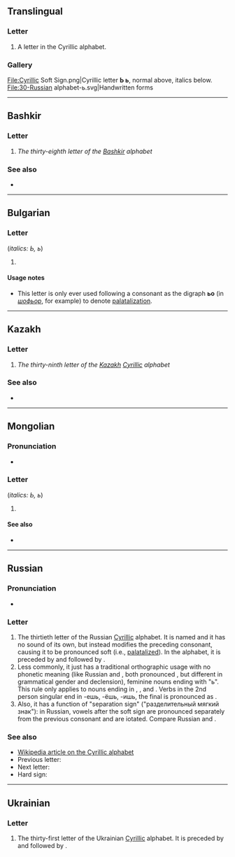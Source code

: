 {{also|ъ|ѣ|Ь}}
{{character info}}
==Translingual==

===Letter===
{{mul-letter}}

# A letter in the Cyrillic alphabet.

===Gallery===
<gallery caption="Letter styles">
File:Cyrillic Soft Sign.png|Cyrillic letter '''Ь ь''', normal above, italics below.
File:30-Russian alphabet-ь.svg|Handwritten forms
</gallery>

----

==Bashkir==

===Letter===
{{head|ba|letter|upper case|Ь}}

# ''The thirty-eighth letter of the [[Bashkir]] alphabet''

===See also===
* {{list:Cyrillic script letters/ba}}

----

==Bulgarian==

===Letter===
{{head|bg|letter|lower case||upper case|Ь}} (''italics: Ь, ь'')

# {{Cyrl-def|bg|letter|28|ер ма́лък}}

====Usage notes====
* This letter is only ever used following a consonant as the digraph '''ьо''' (in ''[[шофьор]]'', for example) to denote [[palatalization]].

----

==Kazakh==

===Letter===
{{head|kk|letter|sc=Cyrl|lower case||upper case|Ь}}

# ''The thirty-ninth letter of the [[Kazakh]] [[Cyrillic]] alphabet''

===See also===
* {{list:Cyrillic script letters/kk}}

----

==Mongolian==

===Pronunciation===
* {{IPA|mn|/ʲ/}}

===Letter===
{{head|mn|letter|uppercase|Ь}} (''italics: Ь, ь'')

# {{Cyrl-def|mn|letter|32}}

====See also====
* {{list:Cyrillic script letters/mn}}

----

==Russian==
{{wikipedia|Soft sign}}
{{wikipedia|lang=ru}}

===Pronunciation===
* {{ru-IPA-manual|[ʲ]}}

===Letter===
{{head|ru|letter|lower case||upper case|Ь}}

# The thirtieth letter of the Russian [[Cyrillic]] alphabet. It is named {{m|ru|мя́гкий знак||soft sign}} and it has no sound of its own, but instead modifies the preceding consonant, causing it to be pronounced soft (i.e., [[palatal]]ized). In the alphabet, it is preceded by {{m|ru|ы|Ы}} and followed by {{m|ru|э|Э}}.
# Less commonly, it just has a traditional orthographic usage with no phonetic meaning (like Russian {{m|ru|туш||flourish after a toast}} and {{m|ru|тушь||India ink}}, both pronounced {{IPAchar|[tuʂ]}}, but different in grammatical gender and declension), feminine nouns ending with "ь". This rule only applies to nouns ending in {{m|ru|ч}}, {{m|ru|ш}}, {{m|ru|ж}} and {{m|ru|щ}}. Verbs in the 2nd person singular end in -ешь, -ёшь, -ишь, the final {{m|ru|ш}} is pronounced as {{IPAchar|[ʂ]}}.
# Also, it has a function of "separation sign" ("разделительный мягкий знак"): in Russian, vowels after the soft sign are pronounced separately from the previous consonant and are iotated. Compare Russian {{m|ru|лить|льют|(they) [[pour]]/[[cast]]}} {{IPAchar|[lʲjut]}} and {{m|ru|лютый|лют|'(he is) [[fierce]]}} {{IPAchar|[lʲut]}}.

===See also===
* [[w:Cyrillic alphabet|Wikipedia article on the Cyrillic alphabet]]
* Previous letter: {{l|ru|Ы}}
* Next letter: {{l|ru|Э}}
* Hard sign: {{l|ru|ъ}}

----

==Ukrainian==

===Letter===
{{head|uk|letter|lower case||upper case|Ь}}

# The thirty-first letter of the Ukrainian [[Cyrillic]] alphabet. It is preceded by {{m|uk|щ|Щ}} and followed by {{m|uk|ю|Ю}}.